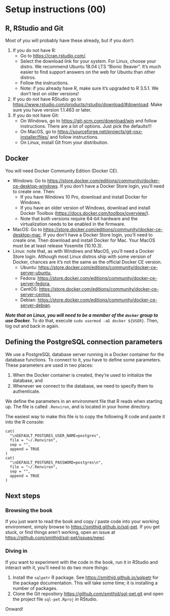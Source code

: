 # Setup instructions (00)

## R, RStudio and Git
Most of you will probably have these already, but if you don't:

1. If you do not have R:
    * Go to <https://cran.rstudio.com/>.
    * Select the download link for your system. For Linux, choose your distro. We recommend Ubuntu 18.04 LTS "Bionic Beaver". It's much easier to find support answers on the web for Ubuntu than other distros.
    * Follow the instructions.
    * Note: if you already have R, make sure it's upgraded to R 3.5.1. We don't test on older versions!
2. If you do not have RStudio: go to <https://www.rstudio.com/products/rstudio/download/#download>. Make sure you have version 1.1.463 or later.
3. If you do not have Git:
    * On Windows, go to <https://git-scm.com/download/win> and follow instructions. There are a lot of options. Just pick the defaults!!!
    * On MacOS, go to <https://sourceforge.net/projects/git-osx-installer/files/> and follow instructions.
    * On Linux, install Git from your distribution.

## Docker
You will need Docker Community Edition (Docker CE).

* Windows: Go to <https://store.docker.com/editions/community/docker-ce-desktop-windows>. If you don't have a Docker Store login, you'll need to create one. Then:
    * If you have Windows 10 Pro, download and install Docker for Windows.
    * If you have an older version of Windows, download and install Docker Toolbox (<https://docs.docker.com/toolbox/overview/>).
    * Note that both versions require 64-bit hardware and the virtualization needs to be enabled in the firmware.
* MacOS: Go to <https://store.docker.com/editions/community/docker-ce-desktop-mac>. If you don't have a Docker Store login, you'll need to create one. Then download and install Docker for Mac. Your MacOS must be at least release Yosemite (10.10.3).
* Linux: note that, as with Windows and MacOS, you'll need a Docker Store login. Although most Linux distros ship with some version of Docker, chances are it's not the same as the official Docker CE version.
    * Ubuntu: <https://store.docker.com/editions/community/docker-ce-server-ubuntu>,
    * Fedora: <https://store.docker.com/editions/community/docker-ce-server-fedora>,
    * CentOS: <https://store.docker.com/editions/community/docker-ce-server-centos>,
    * Debian: <https://store.docker.com/editions/community/docker-ce-server-debian>.
    
***Note that on Linux, you will need to be a member of the `docker` group to use Docker.*** To do that, execute `sudo usermod -aG docker ${USER}`. Then, log out and back in again.

## Defining the PostgreSQL connection parameters
We use a PostgreSQL database server running in a Docker container for the database functions. To connect to it, you have to define some parameters. These parameters are used in two places:

1. When the Docker container is created, they're used to initialize the database, and
2. Whenever we connect to the database, we need to specify them to authenticate.

We define the parameters in an environment file that R reads when starting up. The file is called `.Renviron`, and is located in your home directory.

The easiest way to make this file is to copy the following R code and paste it into the R console:

```
cat(
  "\nDEFAULT_POSTGRES_USER_NAME=postgres",
  file = "~/.Renviron",
  sep = "",
  append = TRUE
)
cat(
  "\nDEFAULT_POSTGRES_PASSWORD=postgres\n",
  file = "~/.Renviron",
  sep = "",
  append = TRUE
)
```

## Next steps

### Browsing the book
If you just want to read the book and copy / paste code into your working environment, simply browse to <https://smithjd.github.io/sql-pet>. If you get stuck, or find things aren't working, open an issue at <https://github.com/smithjd/sql-pet/issues/new/>.

### Diving in
If you want to experiment with the code in the book, run it in RStudio and interact with it, you'll need to do two more things:

1. Install the `sqlpetr` R package. See <https://smithjd.github.io/sqlpetr> for the package documentation. This will take some time; it is installing a number of packages.
2. Clone the Git repository <https://github.com/smithjd/sql-pet.git> and open the project file `sql-pet.Rproj` in RStudio.

Onward!
